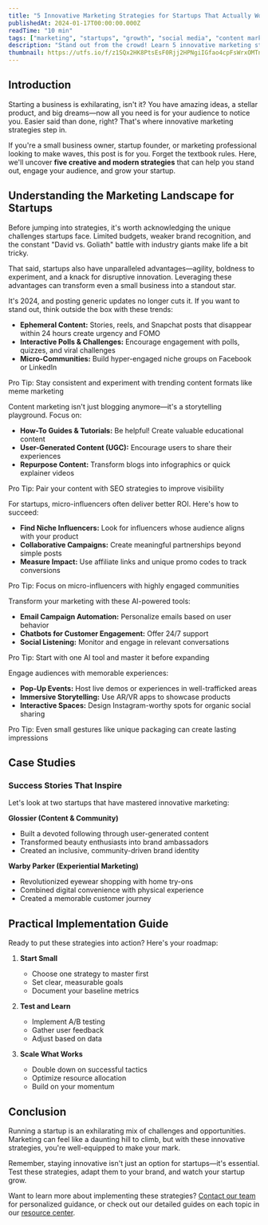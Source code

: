 ```yaml
---
title: "5 Innovative Marketing Strategies for Startups That Actually Work"
publishedAt: 2024-01-17T00:00:00.000Z
readTime: "10 min"
tags: ["marketing", "startups", "growth", "social media", "content marketing", "AI", "automation"]
description: "Stand out from the crowd! Learn 5 innovative marketing strategies for startups that increase engagement and drive growth. Perfect for small business owners!"
thumbnail: https://utfs.io/f/z1SQx2HK8PtsEsF0Rjj2HPNgiIGfao4cpFsWrxOMTn3wkuCm
---
```


## Introduction

Starting a business is exhilarating, isn't it? You have amazing ideas, a stellar product, and big dreams—now all you need is for your audience to notice you. Easier said than done, right? That's where innovative marketing strategies step in.

If you're a small business owner, startup founder, or marketing professional looking to make waves, this post is for you. Forget the textbook rules. Here, we'll uncover **five creative and modern strategies** that can help you stand out, engage your audience, and grow your startup.

## Understanding the Marketing Landscape for Startups

Before jumping into strategies, it's worth acknowledging the unique challenges startups face. Limited budgets, weaker brand recognition, and the constant "David vs. Goliath" battle with industry giants make life a bit tricky.

That said, startups also have unparalleled advantages—agility, boldness to experiment, and a knack for disruptive innovation. Leveraging these advantages can transform even a small business into a standout star.

<Steps>

<Step title="Leveraging Social Media in Unique Ways">
It's 2024, and posting generic updates no longer cuts it. If you want to stand out, think outside the box with these trends:

- **Ephemeral Content:** Stories, reels, and Snapchat posts that disappear within 24 hours create urgency and FOMO
- **Interactive Polls & Challenges:** Encourage engagement with polls, quizzes, and viral challenges
- **Micro-Communities:** Build hyper-engaged niche groups on Facebook or LinkedIn

Pro Tip: Stay consistent and experiment with trending content formats like meme marketing
</Step>

<Step title="Implementing Effective Content Marketing">
Content marketing isn't just blogging anymore—it's a storytelling playground. Focus on:

- **How-To Guides & Tutorials:** Be helpful! Create valuable educational content
- **User-Generated Content (UGC):** Encourage users to share their experiences
- **Repurpose Content:** Transform blogs into infographics or quick explainer videos

Pro Tip: Pair your content with SEO strategies to improve visibility
</Step>

<Step title="The Power of Influencer Marketing">
For startups, micro-influencers often deliver better ROI. Here's how to succeed:

- **Find Niche Influencers:** Look for influencers whose audience aligns with your product
- **Collaborative Campaigns:** Create meaningful partnerships beyond simple posts
- **Measure Impact:** Use affiliate links and unique promo codes to track conversions

Pro Tip: Focus on micro-influencers with highly engaged communities
</Step>

<Step title="Utilizing AI and Automation">
Transform your marketing with these AI-powered tools:

- **Email Campaign Automation:** Personalize emails based on user behavior
- **Chatbots for Customer Engagement:** Offer 24/7 support
- **Social Listening:** Monitor and engage in relevant conversations

Pro Tip: Start with one AI tool and master it before expanding
</Step>

<Step title="Creating Memorable Experiential Marketing">
Engage audiences with memorable experiences:

- **Pop-Up Events:** Host live demos or experiences in well-trafficked areas
- **Immersive Storytelling:** Use AR/VR apps to showcase products
- **Interactive Spaces:** Design Instagram-worthy spots for organic social sharing

Pro Tip: Even small gestures like unique packaging can create lasting impressions
</Step>

</Steps>

## Case Studies

### Success Stories That Inspire

Let's look at two startups that have mastered innovative marketing:

**Glossier (Content & Community)**
- Built a devoted following through user-generated content
- Transformed beauty enthusiasts into brand ambassadors
- Created an inclusive, community-driven brand identity

**Warby Parker (Experiential Marketing)**
- Revolutionized eyewear shopping with home try-ons
- Combined digital convenience with physical experience
- Created a memorable customer journey

## Practical Implementation Guide

Ready to put these strategies into action? Here's your roadmap:

1. **Start Small**
   - Choose one strategy to master first
   - Set clear, measurable goals
   - Document your baseline metrics

2. **Test and Learn**
   - Implement A/B testing
   - Gather user feedback
   - Adjust based on data

3. **Scale What Works**
   - Double down on successful tactics
   - Optimize resource allocation
   - Build on your momentum

## Conclusion

Running a startup is an exhilarating mix of challenges and opportunities. Marketing can feel like a daunting hill to climb, but with these innovative strategies, you're well-equipped to make your mark.

Remember, staying innovative isn't just an option for startups—it's essential. Test these strategies, adapt them to your brand, and watch your startup grow.

Want to learn more about implementing these strategies? [Contact our team](#) for personalized guidance, or check out our detailed guides on each topic in our [resource center](#).